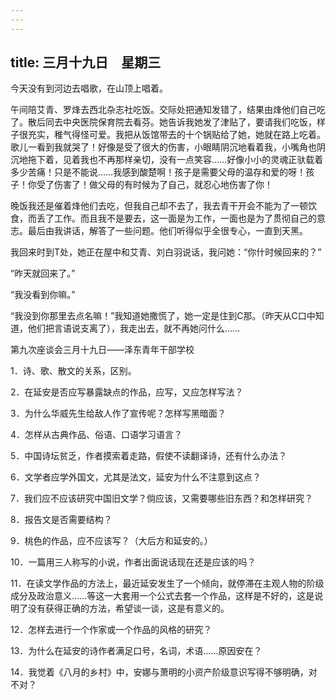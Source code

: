 ```yaml
---
---
---
```

title: 三月十九日　星期三
---




今天没有到河边去唱歌，在山顶上唱着。

午间陪艾青、罗烽去西北杂志社吃饭。交际处把通知发错了，结果由烽他们自己吃了。散后同去中央医院保育院去看芬。她告诉我她发了津贴了，要请我们吃饭，样子很充实，稚气得怪可爱。我把从饭馆带去的十个锅贴给了她，她就在路上吃着。歌儿一看到我就哭了！好像是受了很大的伤害，小眼睛阴沉地看着我，小嘴角也阴沉地拖下着，见着我也不再那样亲切，没有一点笑容……好像小小的灵魂正驮载着多少苦痛！只是不能说……我感到酸楚啊！孩子是需要父母的温存和爱的呀！孩子！你受了伤害了！做父母的有时候为了自己，就忍心地伤害了你！

晚饭我还是催着烽他们去吃，但我自己却不去了，我去青干开会不能为了一顿饮食，而丢了工作。而且我不是要去，这一面是为工作，一面也是为了贯彻自己的意志。最后由我讲话，解答了一些问题。他们听得似乎全很专心，一直到天黑。



我回来时到T处，她正在屋中和艾青、刘白羽说话，我问她：“你什时候回来的？”

“昨天就回来了。”

“我没看到你嘛。”

“我没到你那里去点名嘛！”我知道她撒慌了，她一定是住到C那。（昨天从C口中知道，他们把言语说支离了），我走出去，就不再她问什么……

第九次座谈会三月十九日——泽东青年干部学校



1．诗、歌、散文的关系，区别。

2．在延安是否应写暴露缺点的作品，应写，又应怎样写法？

3．为什么华威先生给敌人作了宣传呢？怎样写黑暗面？

4．怎样从古典作品、俗语、口语学习语言？

5．中国诗坛贫乏，作者摸索着走路，假使不读翻译诗，还有什么办法？

6．文学者应学外国文，尤其是法文，延安为什么不注意到这点？

7．我们应不应该研究中国旧文学？倘应该，又需要哪些旧东西？和怎样研究？

8．报告文是否需要结构？

9．桃色的作品，应不应该写？（大后方和延安的。）

10．一篇用三人称写的小说，作者出面说话现在还是应该的吗？

11．在读文学作品的方法上，最近延安发生了一个倾向，就停滞在主观人物的阶级成分及政治意义……等这一大套用一个公式去套一个作品，这样是不好的，这是说明了没有获得正确的方法，希望谈一谈，这是有意义的。

12．怎样去进行一个作家或一个作品的风格的研究？

13．为什么在延安的诗作者满足口号，名词，术语……原因安在？

14．我觉着《八月的乡村》中，安娜与萧明的小资产阶级意识写得不够明确，对不对？